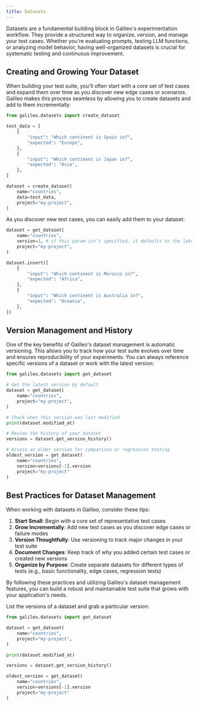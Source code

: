 ```yaml
---
title: Datasets
---
```


Datasets are a fundamental building block in Galileo's experimentation workflow. They provide a structured way to organize, version, and manage your test cases. Whether you're evaluating prompts, testing LLM functions, or analyzing model behavior, having well-organized datasets is crucial for systematic testing and continuous improvement.

## Creating and Growing Your Dataset

When building your test suite, you'll often start with a core set of test cases and expand them over time as you discover new edge cases or scenarios. Galileo makes this process seamless by allowing you to create datasets and add to them incrementally:

```python
from galileo.datasets import create_dataset

test_data = [
    {
        "input": "Which continent is Spain in?",
        "expected": "Europe",
    },
    {
        "input": "Which continent is Japan in?",
        "expected": "Asia",
    },
]

dataset = create_dataset(
    name="countries", 
    data=test_data,
    project="my-project",
)
```

As you discover new test cases, you can easily add them to your dataset:

```python
dataset = get_dataset(
    name="countries",
    version=3, # if this param isn't specified, it defaults to the latest
    project="my-project",
)

dataset.insert([
    {
        "input": "Which continent is Morocco in?",
        "expected": "Africa",
    },
    {
        "input": "Which continent is Australia in?",
        "expected": "Oceania",
    },
])
```

## Version Management and History

One of the key benefits of Galileo's dataset management is automatic versioning. This allows you to track how your test suite evolves over time and ensures reproducibility of your experiments. You can always reference specific versions of a dataset or work with the latest version:

```python
from galileo.datasets import get_dataset

# Get the latest version by default
dataset = get_dataset(
    name="countries",
    project="my-project",
)

# Check when this version was last modified
print(dataset.modified_at)

# Review the history of your dataset
versions = dataset.get_version_history()

# Access an older version for comparison or regression testing
oldest_version = get_dataset(
	name="countries",
	version=versions[-1].version
	project="my-project"
)
```

## Best Practices for Dataset Management

When working with datasets in Galileo, consider these tips:

1. **Start Small**: Begin with a core set of representative test cases
2. **Grow Incrementally**: Add new test cases as you discover edge cases or failure modes
3. **Version Thoughtfully**: Use versioning to track major changes in your test suite
4. **Document Changes**: Keep track of why you added certain test cases or created new versions
5. **Organize by Purpose**: Create separate datasets for different types of tests (e.g., basic functionality, edge cases, regression tests)

By following these practices and utilizing Galileo's dataset management features, you can build a robust and maintainable test suite that grows with your application's needs.

List the versions of a dataset and grab a particular version:

```python
from galileo.datasets import get_dataset

dataset = get_dataset(
    name="countries",    
    project="my-project",
)

print(dataset.modified_at)

versions = dataset.get_version_history()

oldest_version = get_dataset(
	name="countries",
	version=versions[-1].version
	project="my-project"
)
